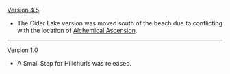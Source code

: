 {{Change History/Header}}
[[Version 4.5]]
* The Cider Lake version was moved south of the beach due to conflicting with the location of [[Alchemical Ascension]].
----
[[Version 1.0]]
* A Small Step for Hilichurls was released.